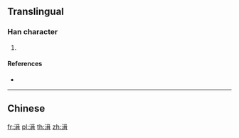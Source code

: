 {{character info/new}}
==Translingual==

===Han character===
{{Han char|rn=85|rad=水|as=09|sn=12|four=30127|canj=EYTB|ids=⿰氵𦚏}}

# {{defn|Han|sort=水09}}

====References====
* {{Han ref|kx=0636.120|dkj=17812|dj=1043.170|hdz=31684.060|uh=6E47|ud=28231|bh=D9E9|bd=55785}}

----

==Chinese==
{{zh-see|湆|a|broth}}

[[fr:湇]]
[[pl:湇]]
[[th:湇]]
[[zh:湇]]
